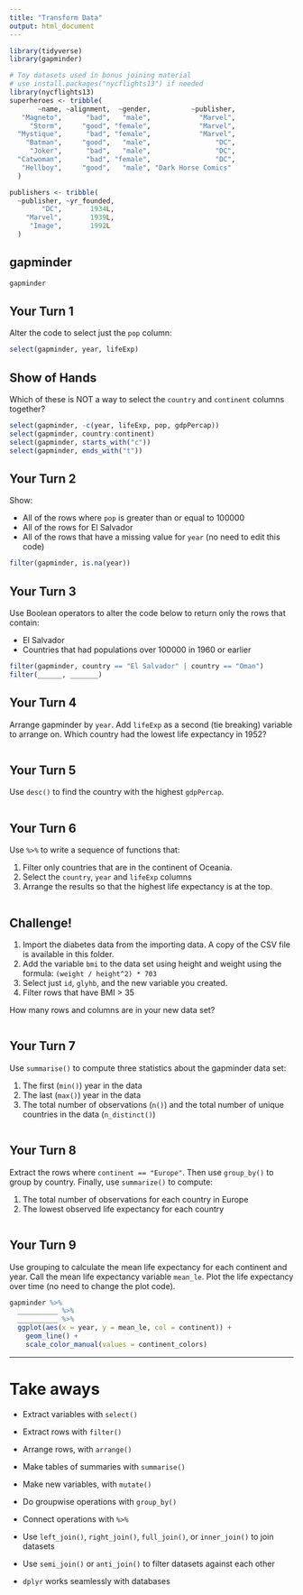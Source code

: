 ```yaml
---
title: "Transform Data"
output: html_document
---
```


```r
library(tidyverse)
library(gapminder)

# Toy datasets used in bonus joining material
# use install.packages("nycflights13") if needed
library(nycflights13)
superheroes <- tribble(
       ~name, ~alignment,  ~gender,          ~publisher,
   "Magneto",      "bad",   "male",            "Marvel",
     "Storm",     "good", "female",            "Marvel",
  "Mystique",      "bad", "female",            "Marvel",
    "Batman",     "good",   "male",                "DC",
     "Joker",      "bad",   "male",                "DC",
  "Catwoman",      "bad", "female",                "DC",
   "Hellboy",     "good",   "male", "Dark Horse Comics"
  )

publishers <- tribble(
  ~publisher, ~yr_founded,
        "DC",       1934L,
    "Marvel",       1939L,
     "Image",       1992L
  )

```

## gapminder

```r
gapminder
```


## Your Turn 1

Alter the code to select just the `pop` column:

```r
select(gapminder, year, lifeExp)
```

## Show of Hands

Which of these is NOT a way to select the `country` and `continent` columns together?

```r
select(gapminder, -c(year, lifeExp, pop, gdpPercap))
select(gapminder, country:continent)
select(gapminder, starts_with("c"))
select(gapminder, ends_with("t"))
```

## Your Turn 2

Show:

* All of the rows where `pop` is greater than or equal to 100000  
* All of the rows for El Salvador  
* All of the rows that have a missing value for `year`  (no need to edit this code)

```r


filter(gapminder, is.na(year))
```

## Your Turn 3

Use Boolean operators to alter the code below to return only the rows that contain:

* El Salvador  
* Countries that had populations over 100000 in 1960 or earlier

```r
filter(gapminder, country == "El Salvador" | country == "Oman")
filter(______, _______)
```

## Your Turn 4

Arrange gapminder by `year`. Add `lifeExp` as a second (tie breaking) variable to arrange on. Which country had the lowest life expectancy in 1952?

```r

```

## Your Turn 5

Use `desc()` to find the country with the highest `gdpPercap`.

```r

```

## Your Turn 6

Use `%>%` to write a sequence of functions that: 

1. Filter only countries that are in the continent of Oceania.
2. Select the `country`, `year` and `lifeExp` columns  
3. Arrange the results so that the highest life expectancy is at the top.

```r

```

## Challenge!

1. Import the diabetes data from the importing data. A copy of the CSV file is available in this folder.
2. Add the variable `bmi` to the data set using height and weight using the formula: `(weight / height^2) * 703`
3. Select just `id`, `glyhb`, and the new variable you created.
4. Filter rows that have BMI > 35

How many rows and columns are in your new data set?

```r

```

## Your Turn 7

Use `summarise()` to compute three statistics about the gapminder data set:

1. The first (`min()`) year in the data
2. The last (`max()`) year in the data  
3. The total number of observations (`n()`) and the total number of unique countries in the data (`n_distinct()`)

```r

```

## Your Turn 8

Extract the rows where `continent == "Europe"`. Then use `group_by()` to group by country. Finally, use `summarize()` to compute:

1. The total number of observations for each country in Europe
2. The lowest observed life expectancy for each country 

```r

```

## Your Turn 9

Use grouping to calculate the mean life expectancy for each continent and year. Call the mean life expectancy variable `mean_le`. Plot the life expectancy over time (no need to change the plot code).

```r
gapminder %>% 
  __________ %>% 
  __________ %>% 
  ggplot(aes(x = year, y = mean_le, col = continent)) +
    geom_line() + 
    scale_color_manual(values = continent_colors)
```

***

# Take aways

* Extract variables with `select()`  
* Extract rows with `filter()`  
* Arrange rows, with `arrange()`  

* Make tables of summaries with `summarise()`  
* Make new variables, with `mutate()`  
* Do groupwise operations with `group_by()`

* Connect operations with `%>%`  

* Use `left_join()`, `right_join()`, `full_join()`, or `inner_join()` to join datasets
* Use `semi_join()` or `anti_join()` to filter datasets against each other

* `dplyr` works seamlessly with databases
